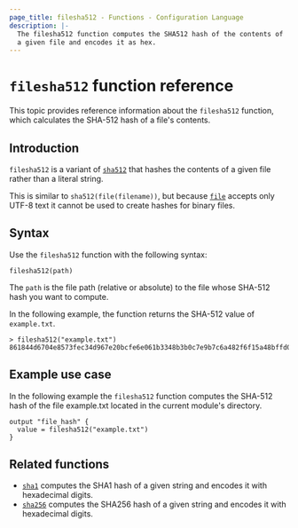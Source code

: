 ```yaml
---
page_title: filesha512 - Functions - Configuration Language
description: |-
  The filesha512 function computes the SHA512 hash of the contents of
  a given file and encodes it as hex.
---
```


# `filesha512` function reference
This topic provides reference information about the `filesha512` function, which calculates the SHA-512 hash of a file's contents. 

## Introduction

`filesha512` is a variant of [`sha512`](/terraform/language/functions/sha512)
that hashes the contents of a given file rather than a literal string.

This is similar to `sha512(file(filename))`, but
because [`file`](/terraform/language/functions/file) accepts only UTF-8 text it cannot be used to
create hashes for binary files.

## Syntax

Use the `filesha512` function with the following syntax:

```hcl
filesha512(path)
```

The `path` is the file path (relative or absolute) to the file whose SHA-512 hash you want to compute.

In the following example, the function returns the SHA-512 value of `example.txt`.

```hcl
> filesha512("example.txt")
861844d6704e8573fec34d967e20bcfe6e061b3348b3b0c7e9b7c6a482f6f15a48bffd0fb928fd8c9f9196f7a8596d5e32b45d5a25488a8499396a67442c1d76
```

## Example use case

In the following example the `filesha512` function computes the SHA-512 hash of the file example.txt located in the current module's directory.

```hcl
output "file_hash" {
  value = filesha512("example.txt")
}
```

## Related functions

- [`sha1`](/terraform/language/functions/sha1) computes the SHA1 hash of a given string and encodes it with hexadecimal digits.
- [`sha256`](/terraform/language/functions/sha256) computes the SHA256 hash of a given string and encodes it with hexadecimal digits.
